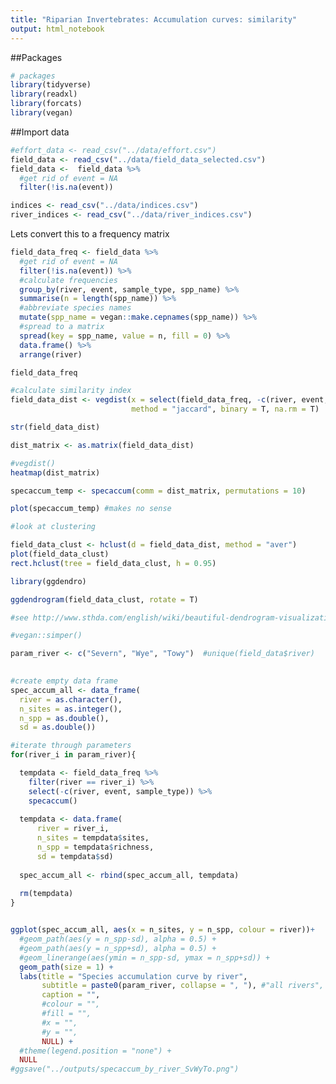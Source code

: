 ```yaml
---
title: "Riparian Invertebrates: Accumulation curves: similarity"
output: html_notebook
---
```


##Packages
```r
# packages
library(tidyverse)
library(readxl)
library(forcats)
library(vegan)
```

##Import data
```r
#effort_data <- read_csv("../data/effort.csv") 
field_data <- read_csv("../data/field_data_selected.csv")
field_data <-  field_data %>% 
  #get rid of event = NA
  filter(!is.na(event))

indices <- read_csv("../data/indices.csv")
river_indices <- read_csv("../data/river_indices.csv")
```




Lets convert this to a frequency matrix
```r
field_data_freq <- field_data %>% 
  #get rid of event = NA
  filter(!is.na(event)) %>% 
  #calculate frequencies
  group_by(river, event, sample_type, spp_name) %>% 
  summarise(n = length(spp_name)) %>% 
  #abbreviate species names
  mutate(spp_name = vegan::make.cepnames(spp_name)) %>% 
  #spread to a matrix
  spread(key = spp_name, value = n, fill = 0) %>%
  data.frame() %>%
  arrange(river) 

field_data_freq
```

```r
#calculate similarity index
field_data_dist <- vegdist(x = select(field_data_freq, -c(river, event, sample_type)),
                           method = "jaccard", binary = T, na.rm = T)

str(field_data_dist)

dist_matrix <- as.matrix(field_data_dist)

#vegdist()
heatmap(dist_matrix)

specaccum_temp <- specaccum(comm = dist_matrix, permutations = 10)

plot(specaccum_temp) #makes no sense
```


```r
#look at clustering

field_data_clust <- hclust(d = field_data_dist, method = "aver")
plot(field_data_clust)
rect.hclust(tree = field_data_clust, h = 0.95)

library(ggdendro)

ggdendrogram(field_data_clust, rotate = T)

#see http://www.sthda.com/english/wiki/beautiful-dendrogram-visualizations-in-r-5-must-known-methods-unsupervised-machine-learning#ggdendro-package-ggplot2-and-dendrogram for more graphing options
```






```r
#vegan::simper()
```









```r
param_river <- c("Severn", "Wye", "Towy")  #unique(field_data$river)
  

#create empty data frame
spec_accum_all <- data_frame(
  river = as.character(), 
  n_sites = as.integer(),
  n_spp = as.double(),
  sd = as.double())

#iterate through parameters
for(river_i in param_river){

  tempdata <- field_data_freq %>%
    filter(river == river_i) %>% 
    select(-c(river, event, sample_type)) %>% 
    specaccum() 
  
  tempdata <- data.frame(
      river = river_i,
      n_sites = tempdata$sites,
      n_spp = tempdata$richness,
      sd = tempdata$sd) 
  
  spec_accum_all <- rbind(spec_accum_all, tempdata)
  
  rm(tempdata)
}


ggplot(spec_accum_all, aes(x = n_sites, y = n_spp, colour = river))+
  #geom_path(aes(y = n_spp-sd), alpha = 0.5) +
  #geom_path(aes(y = n_spp+sd), alpha = 0.5) +
  #geom_linerange(aes(ymin = n_spp-sd, ymax = n_spp+sd)) +
  geom_path(size = 1) +
  labs(title = "Species accumulation curve by river",
       subtitle = paste0(param_river, collapse = ", "), #"all rivers",
       caption = "", 
       #colour = "", 
       #fill = "", 
       #x = "", 
       #y = "",
       NULL) +
  #theme(legend.position = "none") +
  NULL
#ggsave("../outputs/specaccum_by_river_SvWyTo.png")
```
















